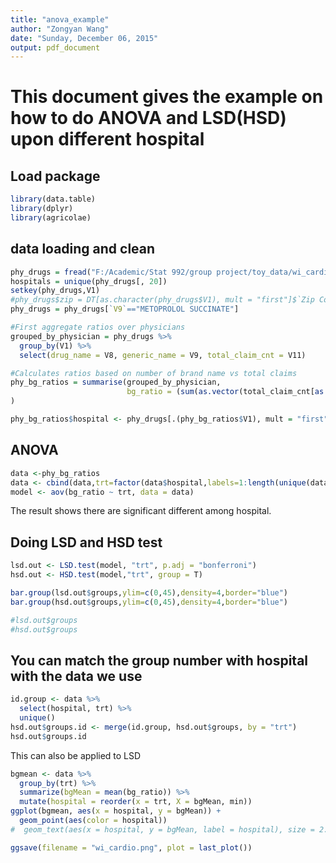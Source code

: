 ```yaml
---
title: "anova_example"
author: "Zongyan Wang"
date: "Sunday, December 06, 2015"
output: pdf_document
---
```

# This document gives the example on how to do ANOVA and LSD(HSD) upon different hospital
## Load package
```r
library(data.table)
library(dplyr)
library(agricolae)
```

## data loading and clean
```r
phy_drugs = fread("F:/Academic/Stat 992/group project/toy_data/wi_cardi2.tab", sep="\t", header=FALSE)
hospitals = unique(phy_drugs[, 20])
setkey(phy_drugs,V1)
#phy_drugs$zip = DT[as.character(phy_drugs$V1), mult = "first"]$`Zip Code` 
phy_drugs = phy_drugs[`V9`=="METOPROLOL SUCCINATE"]

#First aggregate ratios over physicians 
grouped_by_physician = phy_drugs %>% 
  group_by(V1) %>%
  select(drug_name = V8, generic_name = V9, total_claim_cnt = V11) 

#Calculates ratios based on number of brand name vs total claims
phy_bg_ratios = summarise(grouped_by_physician, 
                          bg_ratio = (sum(as.vector(total_claim_cnt[as.vector(drug_name) != as.vector(generic_name)]))/sum(as.vector(total_claim_cnt)))
)

phy_bg_ratios$hospital <- phy_drugs[.(phy_bg_ratios$V1), mult = "first"]$V20

```




## ANOVA
```r
data <-phy_bg_ratios
data <- cbind(data,trt=factor(data$hospital,labels=1:length(unique(data$hospital))))
model <- aov(bg_ratio ~ trt, data = data)

```
The result shows there are significant different among hospital.


## Doing LSD and HSD test
```r
lsd.out <- LSD.test(model, "trt", p.adj = "bonferroni")
hsd.out <- HSD.test(model,"trt", group = T)

bar.group(lsd.out$groups,ylim=c(0,45),density=4,border="blue")
bar.group(hsd.out$groups,ylim=c(0,45),density=4,border="blue")

#lsd.out$groups
#hsd.out$groups
```


## You can match the group number with hospital with the data we use
```r
id.group <- data %>% 
  select(hospital, trt) %>%
  unique()
hsd.out$groups.id <- merge(id.group, hsd.out$groups, by = "trt")
hsd.out$groups.id
```
This can also be applied to LSD

```r

bgmean <- data %>% 
  group_by(trt) %>%
  summarize(bgMean = mean(bg_ratio)) %>%
  mutate(hospital = reorder(x = trt, X = bgMean, min))
ggplot(bgmean, aes(x = hospital, y = bgMean)) +
  geom_point(aes(color = hospital))
#  geom_text(aes(x = hospital, y = bgMean, label = hospital), size = 2.5)

ggsave(filename = "wi_cardio.png", plot = last_plot())

```

